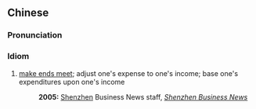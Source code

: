 {{also|量入为出}}
==Chinese==
{{zh-forms|s=量入为出}}

===Pronunciation===
{{zh-pron
|m=liàngrùwéichū
|cat=id
}}

===Idiom===
{{zh-idiom}}

# [[make ends meet]]; adjust one's expense to one's income; base one's expenditures upon one's income
#: '''2005:''' [[w:Shenzhen|Shenzhen]] Business News staff, ''[http://www.soufang.com.cn/news_dkgh/html/2005328165641.html Shenzhen Business News]''
#:: {{zh-x|年輕 白領 理財 的 首要 是 要 量入為{wéi}出，強制 儲蓄。|The most important thing for young white-collar workers, in terms of managing money, is to '''make ends meet''' and to focus on saving.}}